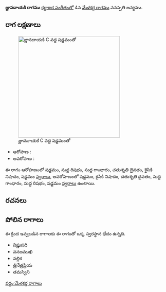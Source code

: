 {{Infobox ragam
	| name          	= జ్ణానదాయకి
	| synonym	    	= 
	| mela          	= 
	| chakra        	= 
	| janaka        	= 
	| type          	= ఔదవ
	| arohanam      	= {{svaraC|S|R1|G1|D2|N2|S'}} 
	| avarohanam    	= {{svaraC|S'|N2|D2|G1|R1|S}}
	| jeeva         	=
	| chhaya        	=
	| nyasa         	=
	| vishesha      	= 
	| equivalent  		= 
}}
{{కర్ణాటక సంగీత రాగాలు}}
'''జ్ణానదాయకి రాగము''' [[కర్ణాటక సంగీతం]]లో 4వ [[మేళకర్త రాగము]] వనస్పతి జన్యము. 


==రాగ లక్షణాలు==
[[Image:jnanadayaki_kb2wiki.png|thumb|right|316px|''జ్ణానదాయకి'' C వద్ద షడ్జమంతో]]

* ఆరోహణ : {{svaraC|S|R1|G1|D2|N2|S'}} 
* అవరోహణ : {{svaraC|S'|N2|D2|G1|R1|S}}

ఈ రాగం ఆరోహణంలో షడ్జమం, సుద్ద  రిషభం, సుద్ద  గాంధారం, చతుశృతి దైవతం, కైసికి నిషాదం, షడ్జమం [[స్వరాలు]], అవరోహణంలో షడ్జమం, కైసికి నిషాదం, చతుశృతి దైవతం, సుద్ద  గాంధారం, సుద్ద  రిషభం, షడ్జమం [[స్వరాలు]] ఉంటాయి.

==రచనలు==



==పోలిన రాగాలు==
ఈ క్రింద ఇవ్వబడిన రాగాలకు ఈ రాగంతో ఒక్క స్వరస్థాన భేదం ఉన్నది.
* విష్ణుపది
* వనజముఖి
* వల్లిక
* త్రినేత్రప్రియ
* తమస్విని



[[వర్గం:మేళకర్త రాగాలు]]
